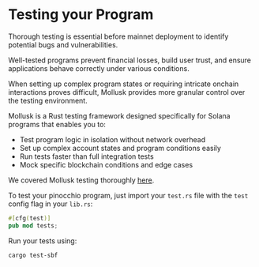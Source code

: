 
# Testing your Program  

Thorough testing is essential before mainnet deployment to identify potential bugs and vulnerabilities. 

Well-tested programs prevent financial losses, build user trust, and ensure applications behave correctly under various conditions.

<ArticleSection name="Mollusk Tests" id="mollusk-tests" level="h2" />

When setting up complex program states or requiring intricate onchain interactions proves difficult, Mollusk provides more granular control over the testing environment.

Mollusk is a Rust testing framework designed specifically for Solana programs that enables you to:
- Test program logic in isolation without network overhead
- Set up complex account states and program conditions easily
- Run tests faster than full integration tests
- Mock specific blockchain conditions and edge cases

We covered Mollusk testing thoroughly [here](/zh-CN/courses/testing-with-mollusk).

To test your pinocchio program, just import your `test.rs` file with the `test` config flag in your `lib.rs`:

```rust
#[cfg(test)]
pub mod tests;
```

Run your tests using:

```
cargo test-sbf
```